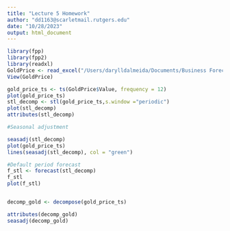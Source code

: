 ```yaml
---
title: "Lecture 5 Homework"
author: "dd1163@scarletmail.rutgers.edu"
date: "10/28/2023"
output: html_document
---
```

  
```r
library(fpp)
library(fpp2)
library(readxl)
GoldPrice <- read_excel("/Users/darylldalmeida/Documents/Business Forecasting/Forecasting Data/gold_price_data.xlsx")
View(GoldPrice)
```

```r
gold_price_ts <- ts(GoldPrice$Value, frequency = 12)
plot(gold_price_ts)
stl_decomp <- stl(gold_price_ts,s.window ="periodic")
plot(stl_decomp)
attributes(stl_decomp)
```

```r
#Seasonal adjustment

seasadj(stl_decomp)
plot(gold_price_ts)
lines(seasadj(stl_decomp), col = "green")

#Default period forecast
f_stl <- forecast(stl_decomp)
f_stl
plot(f_stl)


decomp_gold <- decompose(gold_price_ts)

attributes(decomp_gold)
seasadj(decomp_gold)
```